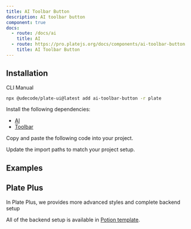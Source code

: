 ```yaml
---
title: AI Toolbar Button
description: AI toolbar button
component: true
docs:
  - route: /docs/ai
    title: AI
  - route: https://pro.platejs.org/docs/components/ai-toolbar-button
    title: AI Toolbar Button
---
```


## Installation

<Tabs defaultValue="cli">

<TabsList>
<TabsTrigger value="cli">CLI</TabsTrigger>
<TabsTrigger value="manual">Manual</TabsTrigger>
</TabsList>
<TabsContent value="cli">

```bash
npx @udecode/plate-ui@latest add ai-toolbar-button -r plate
```

</TabsContent>

<TabsContent value="manual">

<Steps>

<Step>

Install the following dependencies:

- [AI](/docs/ai)
- [Toolbar](/docs/components/toolbar)


</Step>

<Step>

Copy and paste the following code into your project.

</Step>

<ComponentSource src="../../templates/plate-playground-template/src/components/plate-ui/ai-toolbar-button.tsx" />

<Step>

Update the import paths to match your project setup.

</Step>

</Steps>

</TabsContent>

</Tabs>

## Examples

<ComponentPreview name="playground-demo" id="copilot" />

<ComponentSource src="../../templates/plate-playground-template/src/components/plate-ui/ai-toolbar-button.tsx" />

## Plate Plus

In Plate Plus, we provides more advanced styles and complete backend setup

All of the backend setup is available in [Potion template](https://pro.platejs.org/docs/templates/potion).

<ComponentPreviewPro
  name="pro-iframe-demo"
  id="pro-ai"
  component="ai"
/>
